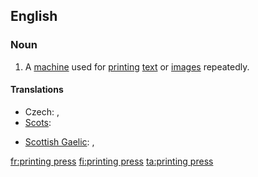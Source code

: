 ==English==

===Noun===
{{wikipedia}}
{{en-noun|sg=[[printing]] [[press]]|printing presses}}

# A [[machine]] used for [[print]]ing [[text]] or [[image]]s repeatedly.

====Translations====
{{trans-top|machine for printing}}
* Czech: {{t-|cs|tiskárna|f}}, {{t-|cs|tiskový stroj|m}}
* [[Scots]]: {{tø|sco|prentin press|xs=Scots}}
{{trans-mid}}
* [[Scottish Gaelic]]: {{t-|gd|clò|m|xs=Scottish Gaelic}}, {{t-|gd|beart-chlò|f|xs=Scottish Gaelic}}
{{trans-bottom}}

[[fr:printing press]]
[[fi:printing press]]
[[ta:printing press]]